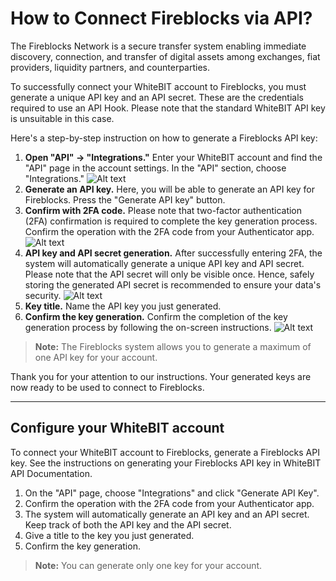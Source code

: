 # How to Connect Fireblocks via API?

The Fireblocks Network is a secure transfer system enabling immediate discovery, connection, and transfer of digital assets among exchanges, fiat providers, liquidity partners, and counterparties.

To successfully connect your WhiteBIT account to Fireblocks, you must generate a unique API key and an API secret. These are the credentials required to use an API Hook. Please note that the standard WhiteBIT API key is unsuitable in this case.

Here's a step-by-step instruction on how to generate a Fireblocks API key:

1. **Open "API" → "Integrations."** Enter your WhiteBIT account and find the "API" page in the account settings. In the "API" section, choose "Integrations."
![Alt text](../../public/img/fireblocks/1.png)
2. **Generate an API key.** Here, you will be able to generate an API key for Fireblocks. Press the "Generate API key" button.
3. **Confirm with 2FA code.** Please note that two-factor authentication (2FA) confirmation is required to complete the key generation process. Confirm the operation with the 2FA code from your Authenticator app.
![Alt text](../../public/img/fireblocks/2.png)
4. **API key and API secret generation.** After successfully entering 2FA, the system will automatically generate a unique API key and API secret. Please note that the API secret will only be visible once. Hence, safely storing the generated API secret is recommended to ensure your data's security.
![Alt text](../../public/img/fireblocks/3.png)
5. **Key title.** Name the API key you just generated.
6. **Confirm the key generation.** Confirm the completion of the key generation process by following the on-screen instructions.
![Alt text](../../public/img/fireblocks/4.png)

> **Note:** The Fireblocks system allows you to generate a maximum of one API key for your account.

Thank you for your attention to our instructions. Your generated keys are now ready to be used to connect to Fireblocks.

---

## Configure your WhiteBIT account

To connect your WhiteBIT account to Fireblocks, generate a Fireblocks API key. See the instructions on generating your Fireblocks API key in WhiteBIT API Documentation.

1. On the "API" page, choose "Integrations" and click "Generate API Key".
2. Confirm the operation with the 2FA code from your Authenticator app.
3. The system will automatically generate an API key and an API secret. Keep track of both the API key and the API secret.
4. Give a title to the key you just generated.
5. Confirm the key generation.

> **Note:** You can generate only one key for your account.

